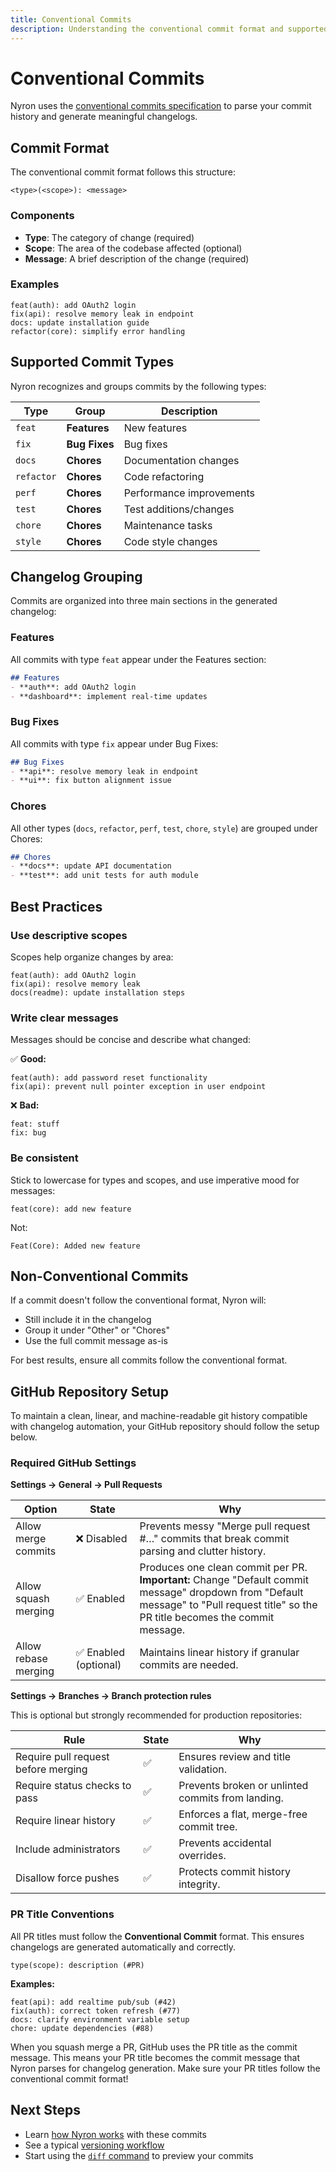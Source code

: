 ```yaml
---
title: Conventional Commits
description: Understanding the conventional commit format and supported types
---
```


# Conventional Commits

Nyron uses the [conventional commits specification](https://www.conventionalcommits.org/) to parse your commit history and generate meaningful changelogs.

## Commit Format

The conventional commit format follows this structure:

```
<type>(<scope>): <message>
```

### Components

- **Type**: The category of change (required)
- **Scope**: The area of the codebase affected (optional)
- **Message**: A brief description of the change (required)

### Examples

```
feat(auth): add OAuth2 login
fix(api): resolve memory leak in endpoint
docs: update installation guide
refactor(core): simplify error handling
```

## Supported Commit Types

Nyron recognizes and groups commits by the following types:

| Type | Group | Description |
|------|-------|-------------|
| `feat` | **Features** | New features |
| `fix` | **Bug Fixes** | Bug fixes |
| `docs` | **Chores** | Documentation changes |
| `refactor` | **Chores** | Code refactoring |
| `perf` | **Chores** | Performance improvements |
| `test` | **Chores** | Test additions/changes |
| `chore` | **Chores** | Maintenance tasks |
| `style` | **Chores** | Code style changes |

## Changelog Grouping

Commits are organized into three main sections in the generated changelog:

### Features

All commits with type `feat` appear under the Features section:

```markdown
## Features
- **auth**: add OAuth2 login
- **dashboard**: implement real-time updates
```

### Bug Fixes

All commits with type `fix` appear under Bug Fixes:

```markdown
## Bug Fixes
- **api**: resolve memory leak in endpoint
- **ui**: fix button alignment issue
```

### Chores

All other types (`docs`, `refactor`, `perf`, `test`, `chore`, `style`) are grouped under Chores:

```markdown
## Chores
- **docs**: update API documentation
- **test**: add unit tests for auth module
```

## Best Practices

### Use descriptive scopes

Scopes help organize changes by area:

```
feat(auth): add OAuth2 login
fix(api): resolve memory leak
docs(readme): update installation steps
```

### Write clear messages

Messages should be concise and describe what changed:

✅ **Good:**
```
feat(auth): add password reset functionality
fix(api): prevent null pointer exception in user endpoint
```

❌ **Bad:**
```
feat: stuff
fix: bug
```

### Be consistent

Stick to lowercase for types and scopes, and use imperative mood for messages:

```
feat(core): add new feature
```

Not:
```
Feat(Core): Added new feature
```

## Non-Conventional Commits

If a commit doesn't follow the conventional format, Nyron will:

- Still include it in the changelog
- Group it under "Other" or "Chores"
- Use the full commit message as-is

For best results, ensure all commits follow the conventional format.

## GitHub Repository Setup

To maintain a clean, linear, and machine-readable git history compatible with changelog automation, your GitHub repository should follow the setup below.

### Required GitHub Settings

**Settings → General → Pull Requests**

| Option | State | Why |
|--------|-------|-----|
| Allow merge commits | ❌ Disabled | Prevents messy "Merge pull request #…" commits that break commit parsing and clutter history. |
| Allow squash merging | ✅ Enabled | Produces one clean commit per PR. **Important:** Change "Default commit message" dropdown from "Default message" to "Pull request title" so the PR title becomes the commit message. |
| Allow rebase merging | ✅ Enabled (optional) | Maintains linear history if granular commits are needed. |

**Settings → Branches → Branch protection rules**

This is optional but strongly recommended for production repositories:

| Rule | State | Why |
|------|-------|-----|
| Require pull request before merging | ✅ | Ensures review and title validation. |
| Require status checks to pass | ✅ | Prevents broken or unlinted commits from landing. |
| Require linear history | ✅ | Enforces a flat, merge-free commit tree. |
| Include administrators | ✅ | Prevents accidental overrides. |
| Disallow force pushes | ✅ | Protects commit history integrity. |

### PR Title Conventions

All PR titles must follow the **Conventional Commit** format.
This ensures changelogs are generated automatically and correctly.

```
type(scope): description (#PR)
```

**Examples:**

```
feat(api): add realtime pub/sub (#42)
fix(auth): correct token refresh (#77)
docs: clarify environment variable setup
chore: update dependencies (#88)
```

<Callout type="info">
When you squash merge a PR, GitHub uses the PR title as the commit message. This means your PR title becomes the commit message that Nyron parses for changelog generation. Make sure your PR titles follow the conventional commit format!
</Callout>

## Next Steps

- Learn [how Nyron works](/docs/guides/how-it-works) with these commits
- See a typical [versioning workflow](/docs/guides/workflow)
- Start using the [`diff` command](/docs/commands/diff) to preview your commits

